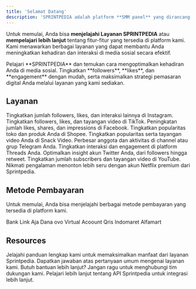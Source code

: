 ```yaml
---
title: 'Selamat Datang'
description: 'SPRINTPEDIA adalah platform **SMM panel** yang dirancang untuk meningkatkan strategi pemasaran media sosial Anda. Kami menyediakan layanan seperti **penambahan followers, likes, views**, dan interaksi lainnya di berbagai platform seperti Instagram, TikTok, dan YouTube.'
---
```

Untuk memulai, Anda bisa **menjelajahi Layanan <Tooltip tip="SMM Panel Indonesia">SPRINTPEDIA</Tooltip>** atau **mempelajari lebih lanjut** tentang fitur-fitur yang tersedia di platform kami. Kami menawarkan berbagai layanan yang dapat membantu Anda meningkatkan kehadiran dan interaksi di media sosial secara efektif.

<Card title="Getting started" icon="rocket-launch" iconType="duotone" href="getting-started">
  Pelajari **<Tooltip tip="SMM Panel Indonesia">SPRINTPEDIA</Tooltip>** dan temukan cara mengoptimalkan kehadiran Anda di media sosial. Tingkatkan **followers**, **likes**, dan **engagement** dengan mudah, serta maksimalkan strategi pemasaran digital Anda melalui layanan yang kami sediakan.
</Card>

## Layanan
<CardGroup cols={2}>
  <Card title="Instagram" icon="instagram" href="/layanan/instagram/perkenalan">
    Tingkatkan jumlah followers, likes, dan interaksi lainnya di Instagram.
  </Card>
  <Card title="Tiktok" icon="tiktok" href="/layanan/tiktok/perkenalan">
    Tingkatkan followers, likes, dan tayangan video di TikTok.
  </Card>
  <Card title="Facebook" icon="facebook" href="/layanan/facebook/perkenalan">
    Peningkatan jumlah likes, shares, dan impressions di Facebook.
  </Card>
  <Card title="Shopee" icon="bag-shopping" href="/layanan/shopee/perkenalan">
    Tingkatkan popularitas toko dan produk Anda di Shopee.
  </Card>
  <Card title="Snack Video" icon="play" href="/layanan/snack-video/perkenalan">
    Tingkatkan popularitas serta tayangan video Anda di Snack Video.
  </Card>
  <Card title="Telegram" icon="telegram" href="/layanan/telegram/perkenalan">
    Perbesar anggota dan aktivitas di channel atau grup Telegram Anda.
  </Card>
  <Card title="Threads" icon="threads" href="/layanan/threads/perkenalan">
    Tingkatkan interaksi dan engagement di platform Threads Anda.
  </Card>
  <Card title="Twitter" icon="twitter" href="/layanan/twitter/perkenalan">
    Optimalkan insight akun Twitter Anda, dari followers hingga retweet.
  </Card>
  <Card title="Youtube" icon="youtube" href="/layanan/youtube/perkenalan">
    Tingkatkan jumlah subscribers dan tayangan video di YouTube.
  </Card>
  <Card title="Netflix" icon="network-wired" href="/layanan/netflix/perkenalan">
    Nikmati pengalaman menonton lebih seru dengan akun Netflix premium dari Sprintpedia.
  </Card>
</CardGroup>

## Metode Pembayaran
Untuk memulai, Anda bisa menjelajahi berbagai metode pembayaran yang tersedia di platform kami.

<CardGroup cols={2}>
  <Card title="bank" icon="building-columns" href="/deposit/bank">
    Bank
  </Card>
  <Card title="link-aja" icon="link-simple" href="/deposit/link-aja">
    Link Aja
  </Card>
  <Card title="dana" icon="money-bill-wave" href="/deposit/dana">
    Dana
  </Card>
  <Card title="ovo" icon="circle-v" href="/deposit/ovo">
    ovo
  </Card>
  <Card title="virtual-account" icon="building-columns" href="/deposit/virtual-account">
    Virtual Acoount
  </Card>
  <Card title="qris" icon="qrcode" href="/deposit/qris">
    Qris
  </Card>
  <Card title="indomaret" icon="building-un" href="/deposit/indomaret">
    Indomaret
  </Card>
  <Card title="alfamart" icon="building-ngo" href="/deposit/alfamart">
    Alfamart
  </Card>
</CardGroup>

## Resources
<CardGroup cols={2}>
  <Card title="Guide" icon="book" href="/resources/guide">
    Jelajahi panduan lengkap kami untuk memaksimalkan manfaat dari layanan Sprintpedia.
  </Card>
  <Card title="FAQ" icon="question" href="/resources/faq">
    Dapatkan jawaban atas pertanyaan umum mengenai layanan kami.
  </Card>
  <Card title="Contact Us" icon="headset" href="/resources/contact-us">
    Butuh bantuan lebih lanjut? Jangan ragu untuk menghubungi tim dukungan kami.
  </Card>
  <Card title="API References" icon="code" href="/resources/api-references">
    Pelajari lebih lanjut tentang API Sprintpedia untuk integrasi lebih lanjut.
  </Card>
</CardGroup>
